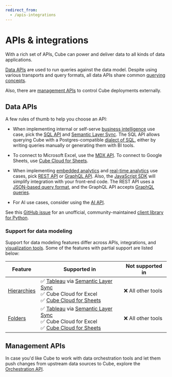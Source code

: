 ```yaml
---
redirect_from:
  - /apis-integrations
---
```


# APIs & integrations

With a rich set of APIs, Cube can power and deliver data to all kinds of data
applications.

[Data APIs](#data-apis) are used to run queries against the data model.
Despite using various transports and query formats, all data APIs share common
[querying concepts][ref-queries].

<Diagram src="https://ucarecdn.com/023ca78a-aa96-493a-9799-95955a6d8948/" />

Also, there are [management APIs](#management-apis) to control Cube deployments
externally.

<Diagram src="https://ucarecdn.com/8b9c0a27-c9bf-4f32-86b7-223c9fae8cc8/" />

## Data APIs

A few rules of thumb to help you choose an API:

* When implementing internal or self-serve [business intelligence][cube-issbi] use
case, pick the [SQL API][ref-sql-api] and [Semantic Layer Sync][ref-sls]. The
SQL API allows querying Cube with a Postgres-compatible [dialect of
SQL][ref-sql-syntax], either by writing queries manually or generating them with
BI tools.

* To connect to Microsoft Excel, use the [MDX API][ref-mdx-api]. To connect to
Google Sheets, use [Cube Cloud for Sheets][ref-cube-cloud-for-sheets].

* When implementing [embedded analytics][cube-ea] and [real-time
analytics][cube-rta] use cases, pick [REST API][ref-rest-api] or [GraphQL
API][ref-graphql-api]. Also, the [JavaScript SDK][ref-js-sdk] will simplify
integration with your front-end code. The REST API uses a [JSON-based query
format][ref-json-syntax], and the GraphQL API accepts [GraphQL
queries][ref-graphql-syntax].

* For AI use cases, consider using the [AI API][ref-ai-api].

<ReferenceBox>

See this [GitHub issue](https://github.com/cube-js/cube/issues/1744#issuecomment-2291680777)
for an unofficial, community-maintained [client library for Python](https://github.com/mharrisb1/cube-http-client).

</ReferenceBox>

### Support for data modeling

Support for data modeling features differ across APIs, integrations, and [visualization
tools][ref-viz-tools]. Some of the features with partial support are listed below:

| Feature | Supported in | Not supported in |
| --- | --- | --- |
| [Hierarchies][ref-hierarchies] | ✅ [Tableau][ref-tableau] via [Semantic Layer Sync][ref-sls]<br/>✅ Cube Cloud for Excel<br/>✅ [Cube Cloud for Sheets][ref-cube-cloud-for-sheets] | ❌ All other tools |
| [Folders][ref-folders] | ✅ [Tableau][ref-tableau] via [Semantic Layer Sync][ref-sls]<br/>✅ Cube Cloud for Excel<br/>✅ [Cube Cloud for Sheets][ref-cube-cloud-for-sheets] | ❌ All other tools |

## Management APIs

In case you'd like Cube to work with data orchestration tools and let them push
changes from upstream data sources to Cube, explore the [Orchestration
API][ref-orchestration-api].

[cube-issbi]: https://cube.dev/use-cases/semantic-layer
[cube-ea]: https://cube.dev/use-cases/embedded-analytics
[cube-rta]: https://cube.dev/use-cases/real-time-analytics
[ref-queries]: /product/apis-integrations/queries
[ref-sql-api]: /product/apis-integrations/sql-api
[ref-rest-api]: /product/apis-integrations/rest-api
[ref-graphql-api]: /product/apis-integrations/graphql-api
[ref-mdx-api]: /product/apis-integrations/mdx-api
[ref-ai-api]: /product/apis-integrations/ai-api
[ref-orchestration-api]: /product/apis-integrations/orchestration-api
[ref-sls]: /product/apis-integrations/semantic-layer-sync
[ref-js-sdk]: /product/apis-integrations/javascript-sdk
[ref-sql-syntax]: /product/apis-integrations/sql-api#querying-fundamentals
[ref-json-syntax]: /product/apis-integrations/rest-api/query-format
[ref-graphql-syntax]: /product/apis-integrations/graphql-api#getting-started
[ref-cube-cloud-for-sheets]: /product/apis-integrations/google-sheets
[ref-viz-tools]: /product/configuration/visualization-tools
[ref-hierarchies]: /reference/data-model/hierarchies
[ref-folders]: /reference/data-model/view#folders
[ref-tableau]: /product/configuration/visualization-tools/tableau